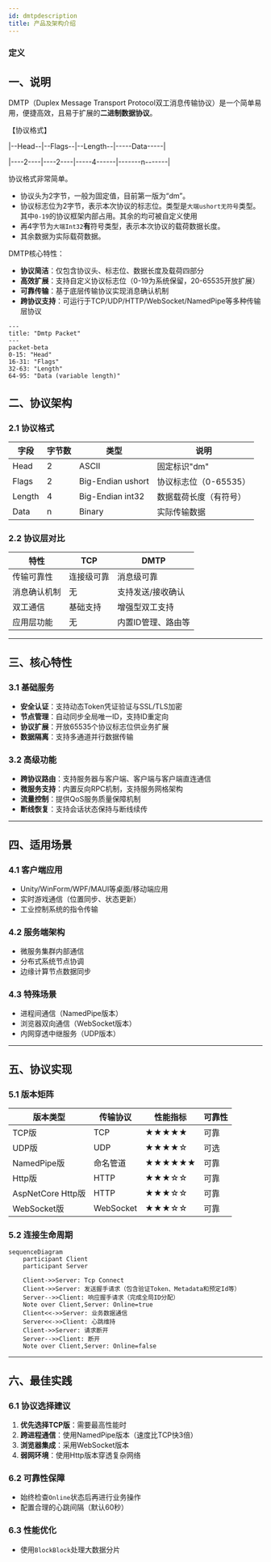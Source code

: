 ```yaml
---
id: dmtpdescription
title: 产品及架构介绍
---
```


### 定义

<TouchSocketDmtpDefinition />


## 一、说明

DMTP（Duplex Message Transport Protocol双工消息传输协议）是一个简单易用，便捷高效，且易于扩展的**二进制数据协议**。

<BilibiliCard title="Dmtp协议及应用场景详解" link="https://www.bilibili.com/cheese/play/ep1616806" isPro="true"/>

【协议格式】

|--Head--|--Flags--|--Length--|-----Data-----|

|----2----|----2----|-----4------|-------n-------|

协议格式非常简单。

- 协议头为2字节，一般为固定值，目前第一版为“dm”。
- 协议标志位为2字节，表示本次协议的标志位。类型是`大端ushort无符号`类型。其中`0-19`的协议框架内部占用。其余的均可被自定义使用
- 再4字节为`大端Int32`**有**符号类型，表示本次协议的载荷数据长度。
- 其余数据为实际载荷数据。

DMTP核心特性：

- **协议简洁**：仅包含协议头、标志位、数据长度及载荷四部分
- **高效扩展**：支持自定义协议标志位（0-19为系统保留，20-65535开放扩展）
- **可靠传输**：基于底层传输协议实现消息确认机制
- **跨协议支持**：可运行于TCP/UDP/HTTP/WebSocket/NamedPipe等多种传输层协议

```mermaid
---
title: "Dmtp Packet"
---
packet-beta
0-15: "Head"
16-31: "Flags"
32-63: "Length"
64-95: "Data (variable length)"

```

## 二、协议架构

### 2.1 协议格式

| 字段        | 字节数 | 类型             | 说明                          |
|-------------|--------|------------------|-------------------------------|
| Head        | 2      | ASCII            | 固定标识"dm"                 |
| Flags       | 2      | Big-Endian ushort| 协议标志位（0-65535）         |
| Length      | 4      | Big-Endian int32 | 数据载荷长度（有符号）        |
| Data        | n      | Binary           | 实际传输数据                  |

### 2.2 协议层对比

| 特性                | TCP               | DMTP               |
|---------------------|-------------------|--------------------|
| 传输可靠性          | 连接级可靠        | 消息级可靠         |
| 消息确认机制        | 无                | 支持发送/接收确认  |
| 双工通信            | 基础支持          | 增强型双工支持     |
| 应用层功能          | 无                | 内置ID管理、路由等 |

---

## 三、核心特性

### 3.1 基础服务

- **安全认证**：支持动态Token凭证验证与SSL/TLS加密
- **节点管理**：自动同步全局唯一ID，支持ID重定向
- **协议扩展**：开放65535个协议标志位供业务扩展
- **数据隔离**：支持多通道并行数据传输

### 3.2 高级功能

- **跨协议路由**：支持服务器与客户端、客户端与客户端直连通信
- **微服务支持**：内置反向RPC机制，支持服务网格架构
- **流量控制**：提供QoS服务质量保障机制
- **断线恢复**：支持会话状态保持与断线续传

---

## 四、适用场景

### 4.1 客户端应用

- Unity/WinForm/WPF/MAUI等桌面/移动端应用
- 实时游戏通信（位置同步、状态更新）
- 工业控制系统的指令传输

### 4.2 服务端架构

- 微服务集群内部通信
- 分布式系统节点协调
- 边缘计算节点数据同步

### 4.3 特殊场景

- 进程间通信（NamedPipe版本）
- 浏览器双向通信（WebSocket版本）
- 内网穿透中继服务（UDP版本）

---

## 五、协议实现

### 5.1 版本矩阵

| 版本类型         | 传输协议   | 性能指标 | 可靠性 |
|------------------|------------|----------|--------|
| TCP版           | TCP        | ★★★★★    | 可靠   |
| UDP版           | UDP        | ★★★★☆    | 可选   |
| NamedPipe版 <Pro/>      | 命名管道   | ★★★★★★   | 可靠   |
| Http版          | HTTP       | ★★★☆☆    | 可靠   |
| AspNetCore Http版   <Pro/>      | HTTP       | ★★★☆☆    | 可靠   |
| WebSocket版     | WebSocket  | ★★★☆☆    | 可靠   |

### 5.2 连接生命周期 

```mermaid
sequenceDiagram
    participant Client
    participant Server
    
    Client->>Server: Tcp Connect
    Client->>Server: 发送握手请求（包含验证Token、Metadata和预定Id等）
    Server-->>Client: 响应握手请求（完成全局ID分配）
    Note over Client,Server: Online=true
    Client<<->>Server: 业务数据通信
    Server<<->>Client: 心跳维持
    Client->>Server: 请求断开
    Server-->>Client: 断开
    Note over Client,Server: Online=false
```

---

## 六、最佳实践

### 6.1 协议选择建议

1. **优先选择TCP版**：需要最高性能时
2. **跨进程通信**：使用NamedPipe版本（速度比TCP快3倍）
3. **浏览器集成**：采用WebSocket版本
4. **弱网环境**：使用Http版本穿透复杂网络

### 6.2 可靠性保障

- 始终检查`Online`状态后再进行业务操作
- 配置合理的心跳间隔（默认60秒）

### 6.3 性能优化

- 使用`BlockBlock`处理大数据分片
